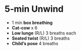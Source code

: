 
# 5‑min Unwind

- 1 min **box breathing**
- **Cat‑cow** x 6
- **Low lunge** (R/L) 3 breaths each
- **Seated twist** (R/L) 3 breaths
- **Child’s pose** 4 breaths
